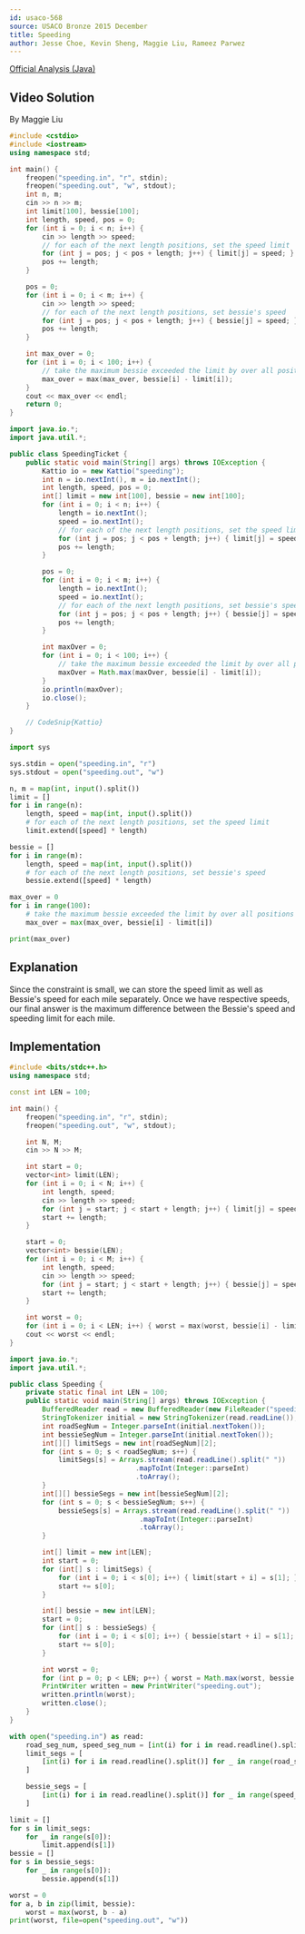 ```yaml
---
id: usaco-568
source: USACO Bronze 2015 December
title: Speeding
author: Jesse Choe, Kevin Sheng, Maggie Liu, Rameez Parwez
---
```


[Official Analysis (Java)](http://www.usaco.org/current/data/sol_speeding_bronze_dec15.html)

## Video Solution
By Maggie Liu

<YouTube id="mtTTKf-3xSM" />

<Spoiler title="Video Solution Code">

<LanguageSection>
<CPPSection>

```cpp
#include <cstdio>
#include <iostream>
using namespace std;

int main() {
	freopen("speeding.in", "r", stdin);
	freopen("speeding.out", "w", stdout);
	int n, m;
	cin >> n >> m;
	int limit[100], bessie[100];
	int length, speed, pos = 0;
	for (int i = 0; i < n; i++) {
		cin >> length >> speed;
		// for each of the next length positions, set the speed limit
		for (int j = pos; j < pos + length; j++) { limit[j] = speed; }
		pos += length;
	}

	pos = 0;
	for (int i = 0; i < m; i++) {
		cin >> length >> speed;
		// for each of the next length positions, set bessie's speed
		for (int j = pos; j < pos + length; j++) { bessie[j] = speed; }
		pos += length;
	}

	int max_over = 0;
	for (int i = 0; i < 100; i++) {
		// take the maximum bessie exceeded the limit by over all positions
		max_over = max(max_over, bessie[i] - limit[i]);
	}
	cout << max_over << endl;
	return 0;
}
```

</CPPSection>
<JavaSection>

```java
import java.io.*;
import java.util.*;

public class SpeedingTicket {
	public static void main(String[] args) throws IOException {
		Kattio io = new Kattio("speeding");
		int n = io.nextInt(), m = io.nextInt();
		int length, speed, pos = 0;
		int[] limit = new int[100], bessie = new int[100];
		for (int i = 0; i < n; i++) {
			length = io.nextInt();
			speed = io.nextInt();
			// for each of the next length positions, set the speed limit
			for (int j = pos; j < pos + length; j++) { limit[j] = speed; }
			pos += length;
		}

		pos = 0;
		for (int i = 0; i < m; i++) {
			length = io.nextInt();
			speed = io.nextInt();
			// for each of the next length positions, set bessie's speed
			for (int j = pos; j < pos + length; j++) { bessie[j] = speed; }
			pos += length;
		}

		int maxOver = 0;
		for (int i = 0; i < 100; i++) {
			// take the maximum bessie exceeded the limit by over all positions
			maxOver = Math.max(maxOver, bessie[i] - limit[i]);
		}
		io.println(maxOver);
		io.close();
	}

	// CodeSnip{Kattio}
}
```

</JavaSection>
<PySection>

```py
import sys

sys.stdin = open("speeding.in", "r")
sys.stdout = open("speeding.out", "w")

n, m = map(int, input().split())
limit = []
for i in range(n):
	length, speed = map(int, input().split())
	# for each of the next length positions, set the speed limit
	limit.extend([speed] * length)

bessie = []
for i in range(m):
	length, speed = map(int, input().split())
	# for each of the next length positions, set bessie's speed
	bessie.extend([speed] * length)

max_over = 0
for i in range(100):
	# take the maximum bessie exceeded the limit by over all positions
	max_over = max(max_over, bessie[i] - limit[i])

print(max_over)
```

</PySection>
</LanguageSection>

</Spoiler>

## Explanation

Since the constraint is small, we can store the speed limit as well as Bessie's speed for each mile separately.
Once we have respective speeds, our final answer is the maximum difference between the Bessie's speed and speeding limit for each mile.

<LanguageSection>
<CPPSection>

## Implementation

```cpp
#include <bits/stdc++.h>
using namespace std;

const int LEN = 100;

int main() {
	freopen("speeding.in", "r", stdin);
	freopen("speeding.out", "w", stdout);

	int N, M;
	cin >> N >> M;

	int start = 0;
	vector<int> limit(LEN);
	for (int i = 0; i < N; i++) {
		int length, speed;
		cin >> length >> speed;
		for (int j = start; j < start + length; j++) { limit[j] = speed; }
		start += length;
	}

	start = 0;
	vector<int> bessie(LEN);
	for (int i = 0; i < M; i++) {
		int length, speed;
		cin >> length >> speed;
		for (int j = start; j < start + length; j++) { bessie[j] = speed; }
		start += length;
	}

	int worst = 0;
	for (int i = 0; i < LEN; i++) { worst = max(worst, bessie[i] - limit[i]); }
	cout << worst << endl;
}
```

</CPPSection>
<JavaSection>

```java
import java.io.*;
import java.util.*;

public class Speeding {
	private static final int LEN = 100;
	public static void main(String[] args) throws IOException {
		BufferedReader read = new BufferedReader(new FileReader("speeding.in"));
		StringTokenizer initial = new StringTokenizer(read.readLine());
		int roadSegNum = Integer.parseInt(initial.nextToken());
		int bessieSegNum = Integer.parseInt(initial.nextToken());
		int[][] limitSegs = new int[roadSegNum][2];
		for (int s = 0; s < roadSegNum; s++) {
			limitSegs[s] = Arrays.stream(read.readLine().split(" "))
			                   .mapToInt(Integer::parseInt)
			                   .toArray();
		}
		int[][] bessieSegs = new int[bessieSegNum][2];
		for (int s = 0; s < bessieSegNum; s++) {
			bessieSegs[s] = Arrays.stream(read.readLine().split(" "))
			                    .mapToInt(Integer::parseInt)
			                    .toArray();
		}

		int[] limit = new int[LEN];
		int start = 0;
		for (int[] s : limitSegs) {
			for (int i = 0; i < s[0]; i++) { limit[start + i] = s[1]; }
			start += s[0];
		}

		int[] bessie = new int[LEN];
		start = 0;
		for (int[] s : bessieSegs) {
			for (int i = 0; i < s[0]; i++) { bessie[start + i] = s[1]; }
			start += s[0];
		}

		int worst = 0;
		for (int p = 0; p < LEN; p++) { worst = Math.max(worst, bessie[p] - limit[p]); }
		PrintWriter written = new PrintWriter("speeding.out");
		written.println(worst);
		written.close();
	}
}
```

</JavaSection>
<PySection>

```py
with open("speeding.in") as read:
	road_seg_num, speed_seg_num = [int(i) for i in read.readline().split()]
	limit_segs = [
		[int(i) for i in read.readline().split()] for _ in range(road_seg_num)
	]

	bessie_segs = [
		[int(i) for i in read.readline().split()] for _ in range(speed_seg_num)
	]

limit = []
for s in limit_segs:
	for _ in range(s[0]):
		limit.append(s[1])
bessie = []
for s in bessie_segs:
	for _ in range(s[0]):
		bessie.append(s[1])

worst = 0
for a, b in zip(limit, bessie):
	worst = max(worst, b - a)
print(worst, file=open("speeding.out", "w"))
```

</PySection>
</LanguageSection>
